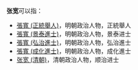 '''张宽'''可以指：
* [[張寬_(正統舉人)|張寬 (正統舉人)]]，明朝政治人物，正統舉人
* [[張寬_(景泰進士)|張寬 (景泰進士)]]，明朝政治人物，景泰进士
* [[張寬_(弘治進士)|張寬 (弘治進士)]]，明朝政治人物，弘治進士
* [[張寬_(成化進士)|張寬 (成化進士)]]，明朝政治人物，成化進士
* [[张宽_(清朝)|张宽 (清朝)]]，清朝政治人物，顺治进士

{{disambig|Cat=二字张姓人名消歧义|kuan}}
